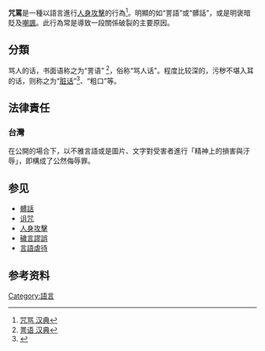 '''咒罵'''是一種以語言進行[[人身攻擊|人身攻擊]]的行為<ref>[https://www.zdic.net/hans/咒骂 咒骂 汉典]</ref>。明顯的如“詈語”或“髒話”，或是明褒暗貶及[[嘲諷|嘲諷]]。此行為常是導致一段關係破裂的主要原因。

==分類==
骂人的话，书面语称之为“詈语” <ref>[https://www.zdic.net/hans/詈语 詈语 汉典]</ref>，俗称“骂人话”。程度比较深的，污秽不堪入耳的话，则称之为“[[脏话|脏话]]”<ref>{{Cite web |url=https://www.zdic.net/hans/%E8%84%8F%E8%AF%9D |title=脏话 汉典 |accessdate=2021-01-17 |archive-date=2020-08-15 |archive-url=https://web.archive.org/web/20200815081206/https://www.zdic.net/hans/%E8%84%8F%E8%AF%9D |dead-url=no }}</ref>、“粗口”等。

==法律責任==
===台灣===
在公開的場合下，以不雅言語或是圖片、文字對受害者進行「精神上的損害與汙辱」，即構成了公然侮辱罪。

==参见==
*[[髒話|髒話]]
*[[诅咒|诅咒]]
*[[人身攻擊|人身攻擊]]
*[[穢言謬誤|穢言謬誤]]
*[[言語虐待|言語虐待]]

==参考资料==
{{reflist}}

{{语言小作品}}
[[Category:語言|Category:語言]]